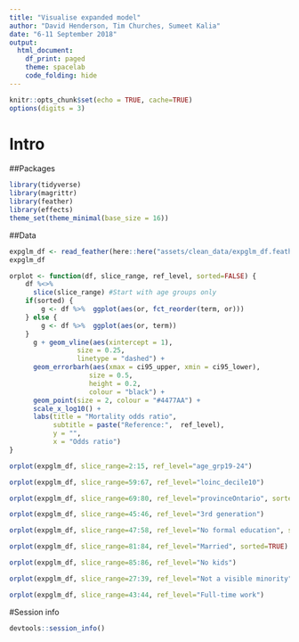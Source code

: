 ```yaml
---
title: "Visualise expanded model"
author: "David Henderson, Tim Churches, Sumeet Kalia"
date: "6-11 September 2018"
output:
  html_document:
    df_print: paged
    theme: spacelab
    code_folding: hide
---
```


```r
knitr::opts_chunk$set(echo = TRUE, cache=TRUE)
options(digits = 3)
```

# Intro


##Packages

```r
library(tidyverse)
library(magrittr)
library(feather)
library(effects)
theme_set(theme_minimal(base_size = 16))
```

##Data

```r
expglm_df <- read_feather(here::here("assets/clean_data/expglm_df.feather"))
expglm_df
```


```r
orplot <- function(df, slice_range, ref_level, sorted=FALSE) {
    df %<>% 
      slice(slice_range) #Start with age groups only
    if(sorted) {
        g <- df %>%  ggplot(aes(or, fct_reorder(term, or)))
    } else {
        g <- df %>%  ggplot(aes(or, term))
    }
      g + geom_vline(aes(xintercept = 1), 
                 size = 0.25, 
                 linetype = "dashed") +
      geom_errorbarh(aes(xmax = ci95_upper, xmin = ci95_lower), 
                    size = 0.5,
                    height = 0.2,
                    colour = "black") +
      geom_point(size = 2, colour = "#4477AA") +
      scale_x_log10() +
      labs(title = "Mortality odds ratio",
           subtitle = paste("Reference:",  ref_level),
           y = "",
           x = "Odds ratio")
}

orplot(expglm_df, slice_range=2:15, ref_level="age_grp19-24")

```


```r
orplot(expglm_df, slice_range=59:67, ref_level="loinc_decile10")
```


```r
orplot(expglm_df, slice_range=69:80, ref_level="provinceOntario", sorted=TRUE)
```


```r
orplot(expglm_df, slice_range=45:46, ref_level="3rd generation")
```

```r
orplot(expglm_df, slice_range=47:58, ref_level="No formal education", sorted=TRUE)
```

```r
orplot(expglm_df, slice_range=81:84, ref_level="Married", sorted=TRUE)
```

```r
orplot(expglm_df, slice_range=85:86, ref_level="No kids")
```

```r
orplot(expglm_df, slice_range=27:39, ref_level="Not a visible minority", sorted=TRUE)
```

```r
orplot(expglm_df, slice_range=43:44, ref_level="Full-time work")
```

#Session info

```r
devtools::session_info()
```
